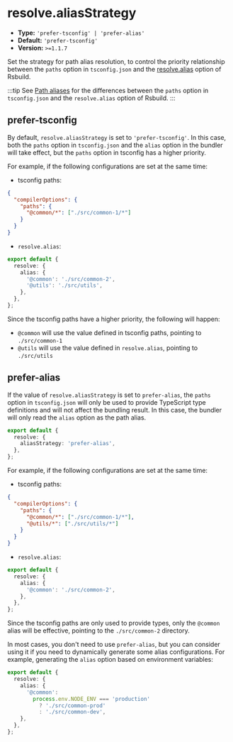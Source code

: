 # resolve.aliasStrategy

- **Type:** `'prefer-tsconfig' | 'prefer-alias'`
- **Default:** `'prefer-tsconfig'`
- **Version:** `>=1.1.7`

Set the strategy for path alias resolution, to control the priority relationship between the `paths` option in `tsconfig.json` and the [resolve.alias](/config/resolve/alias) option of Rsbuild.

:::tip
See [Path aliases](/guide/advanced/alias) for the differences between the `paths` option in `tsconfig.json` and the `resolve.alias` option of Rsbuild.
:::

## prefer-tsconfig

By default, `resolve.aliasStrategy` is set to `'prefer-tsconfig'`. In this case, both the `paths` option in `tsconfig.json` and the `alias` option in the bundler will take effect, but the `paths` option in tsconfig has a higher priority.

For example, if the following configurations are set at the same time:

- tsconfig paths:

```json title="tsconfig.json"
{
  "compilerOptions": {
    "paths": {
      "@common/*": ["./src/common-1/*"]
    }
  }
}
```

- `resolve.alias`:

```ts
export default {
  resolve: {
    alias: {
      '@common': './src/common-2',
      '@utils': './src/utils',
    },
  },
};
```

Since the tsconfig paths have a higher priority, the following will happen:

- `@common` will use the value defined in tsconfig paths, pointing to `./src/common-1`
- `@utils` will use the value defined in `resolve.alias`, pointing to `./src/utils`

## prefer-alias

If the value of `resolve.aliasStrategy` is set to `prefer-alias`, the `paths` option in `tsconfig.json` will only be used to provide TypeScript type definitions and will not affect the bundling result. In this case, the bundler will only read the `alias` option as the path alias.

```ts
export default {
  resolve: {
    aliasStrategy: 'prefer-alias',
  },
};
```

For example, if the following configurations are set at the same time:

- tsconfig paths:

```json title="tsconfig.json"
{
  "compilerOptions": {
    "paths": {
      "@common/*": ["./src/common-1/*"],
      "@utils/*": ["./src/utils/*"]
    }
  }
}
```

- `resolve.alias`:

```ts
export default {
  resolve: {
    alias: {
      '@common': './src/common-2',
    },
  },
};
```

Since the tsconfig paths are only used to provide types, only the `@common` alias will be effective, pointing to the `./src/common-2` directory.

In most cases, you don't need to use `prefer-alias`, but you can consider using it if you need to dynamically generate some alias configurations. For example, generating the `alias` option based on environment variables:

```ts
export default {
  resolve: {
    alias: {
      '@common':
        process.env.NODE_ENV === 'production'
          ? './src/common-prod'
          : './src/common-dev',
    },
  },
};
```
